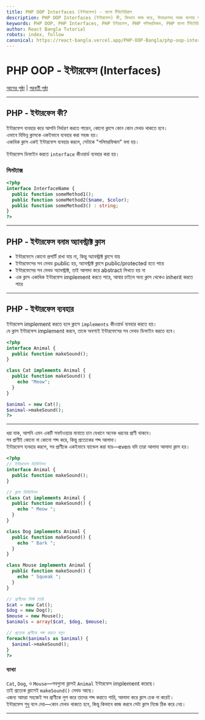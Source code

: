 ```yaml
---
title: PHP OOP Interfaces (ইন্টারফেস) - বাংলা টিউটোরিয়াল
description: PHP OOP Interfaces (ইন্টারফেস) কী, কিভাবে কাজ করে, উদাহরণসহ সহজ বাংলায় ব্যাখ্যা। ইন্টারফেস বনাম অ্যাবস্ট্রাক্ট ক্লাস, পলিমরফিজম, ইন্টারফেস implement।
keywords: PHP OOP, PHP Interfaces, PHP ইন্টারফেস, PHP পলিমরফিজম, PHP বাংলা টিউটোরিয়াল, PHP OOP Bangla, PHP Interface Example
author: React Bangla Tutorial
robots: index, follow
canonical: https://react-bangla.vercel.app/PHP-OOP-Bangla/php-oop-interfaces
---
```


# PHP OOP - ইন্টারফেস (Interfaces)

[আগের পৃষ্ঠা](php_oop_classes_abstract.asp) | [পরবর্তী পৃষ্ঠা](php_oop_traits.asp)

---

## PHP - ইন্টারফেস কী?

ইন্টারফেস ব্যবহার করে আপনি নির্ধারণ করতে পারেন, কোনো ক্লাসে কোন কোন মেথড থাকতে হবে।  
এভাবে বিভিন্ন ক্লাসকে একইভাবে ব্যবহার করা সহজ হয়।  
একাধিক ক্লাস একই ইন্টারফেস ব্যবহার করলে, সেটাকে "পলিমরফিজম" বলা হয়।

ইন্টারফেস ডিফাইন করতে `interface` কীওয়ার্ড ব্যবহার করা হয়।

### সিনট্যাক্স

```php
<?php
interface InterfaceName {
  public function someMethod1();
  public function someMethod2($name, $color);
  public function someMethod3() : string;
}
?>
```

---

## PHP - ইন্টারফেস বনাম অ্যাবস্ট্রাক্ট ক্লাস

- ইন্টারফেসে কোনো প্রপার্টি রাখা যায় না, কিন্তু অ্যাবস্ট্রাক্ট ক্লাসে যায়
- ইন্টারফেসের সব মেথড public হয়, অ্যাবস্ট্রাক্ট ক্লাসে public/protected হতে পারে
- ইন্টারফেসের সব মেথড অ্যাবস্ট্রাক্ট, তাই আলাদা করে abstract লিখতে হয় না
- এক ক্লাস একাধিক ইন্টারফেস implement করতে পারে, আবার চাইলে অন্য ক্লাস থেকেও inherit করতে পারে

---

## PHP - ইন্টারফেস ব্যবহার

ইন্টারফেস implement করতে হলে ক্লাসে `implements` কীওয়ার্ড ব্যবহার করতে হয়।  
যে ক্লাস ইন্টারফেস implement করবে, তাকে অবশ্যই ইন্টারফেসের সব মেথড ডিফাইন করতে হবে।

```php
<?php
interface Animal {
  public function makeSound();
}

class Cat implements Animal {
  public function makeSound() {
    echo "Meow";
  }
}

$animal = new Cat();
$animal->makeSound();
?>
```

---

ধরা যাক, আপনি এমন একটি সফটওয়্যার বানাতে চান যেখানে অনেক ধরনের প্রাণী থাকবে।  
সব প্রাণীই কোনো না কোনো শব্দ করে, কিন্তু প্রত্যেকের শব্দ আলাদা।  
ইন্টারফেস ব্যবহার করলে, সব প্রাণীকে একইভাবে হ্যান্ডেল করা যায়—even যদি তারা আলাদা আলাদা ক্লাস হয়।

```php
<?php
// ইন্টারফেস ডিফিনিশন
interface Animal {
  public function makeSound();
}

// ক্লাস ডিফিনিশন
class Cat implements Animal {
  public function makeSound() {
    echo " Meow ";
  }
}

class Dog implements Animal {
  public function makeSound() {
    echo " Bark ";
  }
}

class Mouse implements Animal {
  public function makeSound() {
    echo " Squeak ";
  }
}

// প্রাণীদের লিস্ট তৈরি
$cat = new Cat();
$dog = new Dog();
$mouse = new Mouse();
$animals = array($cat, $dog, $mouse);

// প্রত্যেক প্রাণীকে শব্দ করতে বলুন
foreach($animals as $animal) {
  $animal->makeSound();
}
?>
```

#### ব্যাখ্যা

`Cat`, `Dog`, ও `Mouse`—সবগুলো ক্লাসই `Animal` ইন্টারফেস implement করেছে।  
তাই প্রত্যেক ক্লাসেই `makeSound()` মেথড আছে।  
এজন্য আমরা সহজেই সব প্রাণীকে লুপ করে তাদের শব্দ করাতে পারি, আলাদা করে ক্লাস চেক না করেই।  
ইন্টারফেস শুধু বলে দেয়—কোন মেথড থাকতে হবে, কিন্তু কিভাবে কাজ করবে সেটা ক্লাস নিজে ঠিক করে নেয়।

---
